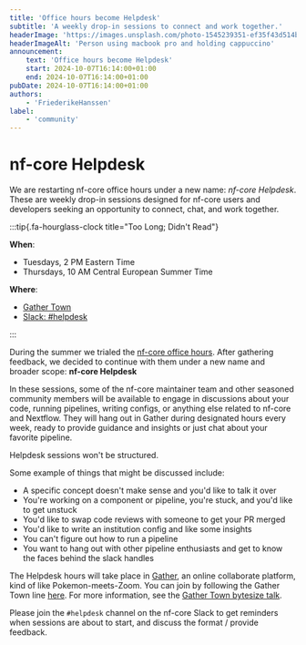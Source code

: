 ```yaml
---
title: 'Office hours become Helpdesk'
subtitle: 'A weekly drop-in sessions to connect and work together.'
headerImage: 'https://images.unsplash.com/photo-1545239351-ef35f43d514b'
headerImageAlt: 'Person using macbook pro and holding cappuccino'
announcement:
    text: 'Office hours become Helpdesk'
    start: 2024-10-07T16:14:00+01:00
    end: 2024-10-07T16:14:00+01:00
pubDate: 2024-10-07T16:14:00+01:00
authors:
    - 'FriederikeHanssen'
label:
    - 'community'
---
```


# nf-core Helpdesk

We are restarting nf-core office hours under a new name: *nf-core Helpdesk*.
These are weekly drop-in sessions designed for nf-core users and developers seeking an opportunity to connect, chat, and work together.

:::tip{.fa-hourglass-clock title="Too Long; Didn't Read"}

**When**:

-   Tuesdays, 2 PM Eastern Time
-   Thursdays, 10 AM Central European Summer Time

**Where**:

- [Gather Town](https://nf-co.re/join#gather-town)
- [Slack: #helpdesk]()

:::

During the summer we trialed the [nf-core office hours](https://nf-co.re/blog/2024/office_hours). After gathering feedback, we decided to continue with them under a new name and
broader scope: **nf-core Helpdesk**

In these sessions, some of the nf-core maintainer team and other seasoned community members will be available to engage in discussions about your code, running pipelines, writing configs, or anything else related to nf-core and Nextflow.
They will hang out in Gather during designated hours every week, ready to provide guidance and insights or just chat about your favorite pipeline.

Helpdesk sessions won't be structured.

Some example of things that might be discussed include:

-   A specific concept doesn't make sense and you'd like to talk it over
-   You're working on a component or pipeline, you're stuck, and you'd like to get unstuck
-   You'd like to swap code reviews with someone to get your PR merged
-   You'd like to write an institution config and like some insights
-   You can't figure out how to run a pipeline
-   You want to hang out with other pipeline enthusiasts and get to know the faces behind the slack handles


The Helpdesk hours will take place in [Gather](https://gather.town/), an online collaborate platform, kind of like Pokemon-meets-Zoom. You can join by following the Gather Town line [here](https://nf-co.re/join#gather-town).
For more information, see the [Gather Town bytesize talk](/events/2022/bytesize-37-gathertown).

Please join the `#helpdesk` channel on the nf-core Slack to get reminders when sessions are about to start,
and discuss the format / provide feedback.
